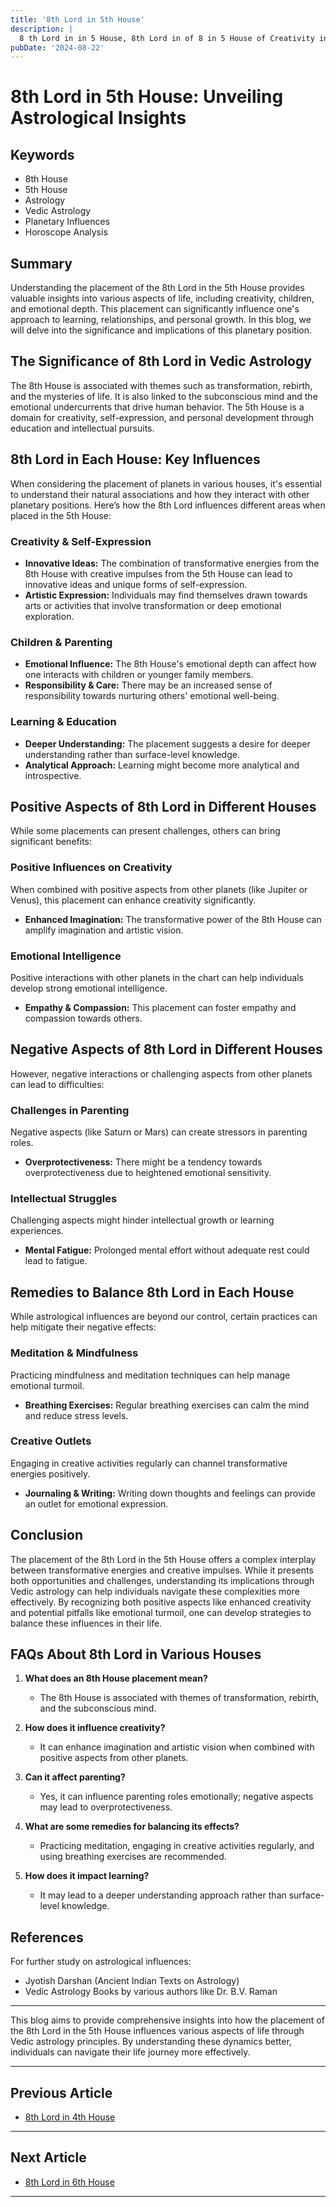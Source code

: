 ```yaml
---
title: '8th Lord in 5th House'
description: |
  8 th Lord in in 5 House, 8th Lord in of 8 in 5 House of Creativity in Vedic astrology
pubDate: '2024-08-22'
---
```


# 8th Lord in 5th House: Unveiling Astrological Insights

## Keywords
- 8th House
- 5th House
- Astrology
- Vedic Astrology
- Planetary Influences
- Horoscope Analysis

## Summary
Understanding the placement of the 8th Lord in the 5th House provides valuable insights into various aspects of life, including creativity, children, and emotional depth. This placement can significantly influence one's approach to learning, relationships, and personal growth. In this blog, we will delve into the significance and implications of this planetary position.

## The Significance of 8th Lord in Vedic Astrology
The 8th House is associated with themes such as transformation, rebirth, and the mysteries of life. It is also linked to the subconscious mind and the emotional undercurrents that drive human behavior. The 5th House is a domain for creativity, self-expression, and personal development through education and intellectual pursuits.

## 8th Lord in Each House: Key Influences
When considering the placement of planets in various houses, it's essential to understand their natural associations and how they interact with other planetary positions. Here’s how the 8th Lord influences different areas when placed in the 5th House:

### **Creativity & Self-Expression**
- **Innovative Ideas:** The combination of transformative energies from the 8th House with creative impulses from the 5th House can lead to innovative ideas and unique forms of self-expression.
- **Artistic Expression:** Individuals may find themselves drawn towards arts or activities that involve transformation or deep emotional exploration.

### **Children & Parenting**
- **Emotional Influence:** The 8th House's emotional depth can affect how one interacts with children or younger family members.
- **Responsibility & Care:** There may be an increased sense of responsibility towards nurturing others' emotional well-being.

### **Learning & Education**
- **Deeper Understanding:** The placement suggests a desire for deeper understanding rather than surface-level knowledge.
- **Analytical Approach:** Learning might become more analytical and introspective.

## Positive Aspects of 8th Lord in Different Houses
While some placements can present challenges, others can bring significant benefits:

### **Positive Influences on Creativity**
When combined with positive aspects from other planets (like Jupiter or Venus), this placement can enhance creativity significantly.
- **Enhanced Imagination:** The transformative power of the 8th House can amplify imagination and artistic vision.

### **Emotional Intelligence**
Positive interactions with other planets in the chart can help individuals develop strong emotional intelligence.
- **Empathy & Compassion:** This placement can foster empathy and compassion towards others.

## Negative Aspects of 8th Lord in Different Houses
However, negative interactions or challenging aspects from other planets can lead to difficulties:

### **Challenges in Parenting**
Negative aspects (like Saturn or Mars) can create stressors in parenting roles.
- **Overprotectiveness:** There might be a tendency towards overprotectiveness due to heightened emotional sensitivity.

### **Intellectual Struggles**
Challenging aspects might hinder intellectual growth or learning experiences.
- **Mental Fatigue:** Prolonged mental effort without adequate rest could lead to fatigue.

## Remedies to Balance 8th Lord in Each House
While astrological influences are beyond our control, certain practices can help mitigate their negative effects:

### **Meditation & Mindfulness**
Practicing mindfulness and meditation techniques can help manage emotional turmoil.
- **Breathing Exercises:** Regular breathing exercises can calm the mind and reduce stress levels.

### **Creative Outlets**
Engaging in creative activities regularly can channel transformative energies positively.
- **Journaling & Writing:** Writing down thoughts and feelings can provide an outlet for emotional expression.

## Conclusion
The placement of the 8th Lord in the 5th House offers a complex interplay between transformative energies and creative impulses. While it presents both opportunities and challenges, understanding its implications through Vedic astrology can help individuals navigate these complexities more effectively. By recognizing both positive aspects like enhanced creativity and potential pitfalls like emotional turmoil, one can develop strategies to balance these influences in their life.

## FAQs About 8th Lord in Various Houses

1. **What does an 8th House placement mean?**
   - The 8th House is associated with themes of transformation, rebirth, and the subconscious mind.

2. **How does it influence creativity?**
   - It can enhance imagination and artistic vision when combined with positive aspects from other planets.

3. **Can it affect parenting?**
   - Yes, it can influence parenting roles emotionally; negative aspects may lead to overprotectiveness.

4. **What are some remedies for balancing its effects?**
   - Practicing meditation, engaging in creative activities regularly, and using breathing exercises are recommended.

5. **How does it impact learning?**
   - It may lead to a deeper understanding approach rather than surface-level knowledge.

## References
For further study on astrological influences:
- Jyotish Darshan (Ancient Indian Texts on Astrology)
- Vedic Astrology Books by various authors like Dr. B.V. Raman

---

This blog aims to provide comprehensive insights into how the placement of the 8th Lord in the 5th House influences various aspects of life through Vedic astrology principles. By understanding these dynamics better, individuals can navigate their life journey more effectively.

---

## Previous Article
- [8th Lord in 4th House](/blogs-md/1008_8th_Lord_in_all_Houses/100804_8th_Lord_in_4th_House.md)

---

## Next Article
- [8th Lord in 6th House](/blogs-md/1008_8th_Lord_in_all_Houses/100806_8th_Lord_in_6th_House.md)

---
